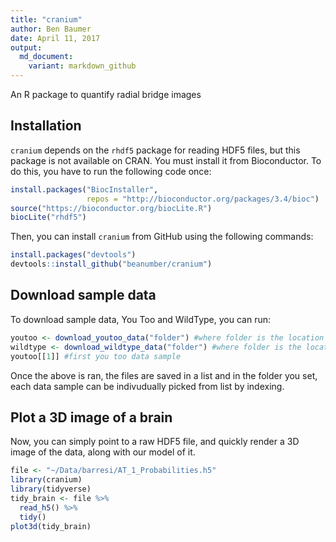```yaml
---
title: "cranium"
author: Ben Baumer
date: April 11, 2017
output:
  md_document:
    variant: markdown_github
---
```


An R package to quantify radial bridge images

## Installation

`cranium` depends on the `rhdf5` package for reading HDF5 files, but this package is not available on CRAN. You must install it from Bioconductor. To do this, you have to run the following code once:

```r
install.packages("BiocInstaller",
                 repos = "http://bioconductor.org/packages/3.4/bioc")
source("https://bioconductor.org/biocLite.R")
biocLite("rhdf5")
```

Then, you can install `cranium` from GitHub using the following commands:

```r
install.packages("devtools")
devtools::install_github("beanumber/cranium")
```

## Download sample data
To download sample data, You Too and WildType, you can run:

```r
youtoo <- download_youtoo_data("folder") #where folder is the location you want to store the You Too data
wildtype <- download_wildtype_data("folder") #where folder is the location you want to store the Wild Type data
youtoo[[1]] #first you too data sample
```
Once the above is ran, the files are saved in a list and in the folder you set, each data sample can be indivudually picked from list by indexing.

## Plot a 3D image of a brain

Now, you can simply point to a raw HDF5 file, and quickly render a 3D image of the data, along with our model of it. 

```r
file <- "~/Data/barresi/AT_1_Probabilities.h5"
library(cranium)
library(tidyverse)
tidy_brain <- file %>%
  read_h5() %>%
  tidy()
plot3d(tidy_brain)
```
